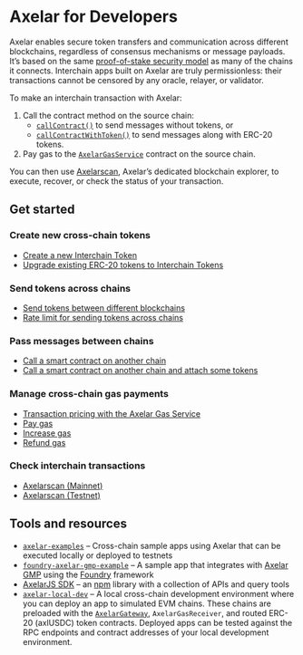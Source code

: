 # Axelar for Developers

Axelar enables secure token transfers and communication across different blockchains, regardless of consensus mechanisms or message payloads. It’s based on the same [proof-of-stake security model](/learn/security#proof-of-stake-consensus) as many of the chains it connects. Interchain apps built on Axelar are truly permissionless: their transactions cannot be censored by any oracle, relayer, or validator.

To make an interchain transaction with Axelar:

1. Call the contract method on the source chain:
    * [`callContract()`](/dev/general-message-passing/gmp-messages) to send messages without tokens, or
    * [`callContractWithToken()`](/dev/general-message-passing/gmp-tokens-with-messages) to send messages along with ERC-20 tokens.
1. Pay gas to the [`AxelarGasService`](https://github.com/axelarnetwork/axelar-cgp-solidity/blob/main/contracts/gas-service/AxelarGasService.sol) contract on the source chain.

You can then use [Axelarscan](/dev/intro#check-interchain-transactions), Axelar’s dedicated blockchain explorer, to execute, recover, or check the status of your transaction.

## Get started

### Create new cross-chain tokens

* [Create a new Interchain Token](/dev/send-tokens/interchain-tokens/create-token)
* [Upgrade existing ERC-20 tokens to Interchain Tokens](/dev/send-tokens/interchain-tokens/upgrade-tokens)

### Send tokens across chains

* [Send tokens between different blockchains](/dev/send-tokens/overview)
* [Rate limit for sending tokens across chains](/dev/reference/interchain-token-service-rate-limit)

### Pass messages between chains

* [Call a smart contract on another chain](/dev/general-message-passing/gmp-messages)
* [Call a smart contract on another chain and attach some tokens](/dev/general-message-passing/gmp-tokens-with-messages)

### Manage cross-chain gas payments

* [Transaction pricing with the Axelar Gas Service](/dev/gas-service/pricing)
* [Pay gas](/dev/gas-service/pay-gas)
* [Increase gas](/dev/gas-service/increase-gas)
* [Refund gas](/dev/gas-service/refund)

### Check interchain transactions

* [Axelarscan (Mainnet)](https://axelarscan.io/)
* [Axelarscan (Testnet)](https://testnet.axelarscan.io/)

## Tools and resources

* [`axelar-examples`](https://github.com/axelarnetwork/axelar-examples) – Cross-chain sample apps using Axelar that can be executed locally or deployed to testnets
* [`foundry-axelar-gmp-example`](https://github.com/axelarnetwork/foundry-axelar-gmp-example) – A sample app that integrates with [Axelar GMP](/dev/general-message-passing/overview) using the [Foundry](https://github.com/foundry-rs/foundry) framework
* [AxelarJS SDK](/dev/axelarjs-sdk/intro) – an [npm](https://www.npmjs.com/) library with a collection of APIs and query tools
* [`axelar-local-dev`](https://github.com/axelarnetwork/axelar-local-dev) – A local cross-chain development environment where you can deploy an app to simulated EVM chains. These chains are preloaded with the [`AxelarGateway`](https://github.com/axelarnetwork/axelar-cgp-solidity/blob/main/contracts/AxelarGateway.sol), `AxelarGasReceiver`, and routed ERC-20 (axlUSDC) token contracts. Deployed apps can be tested against the RPC endpoints and contract addresses of your local development environment.
